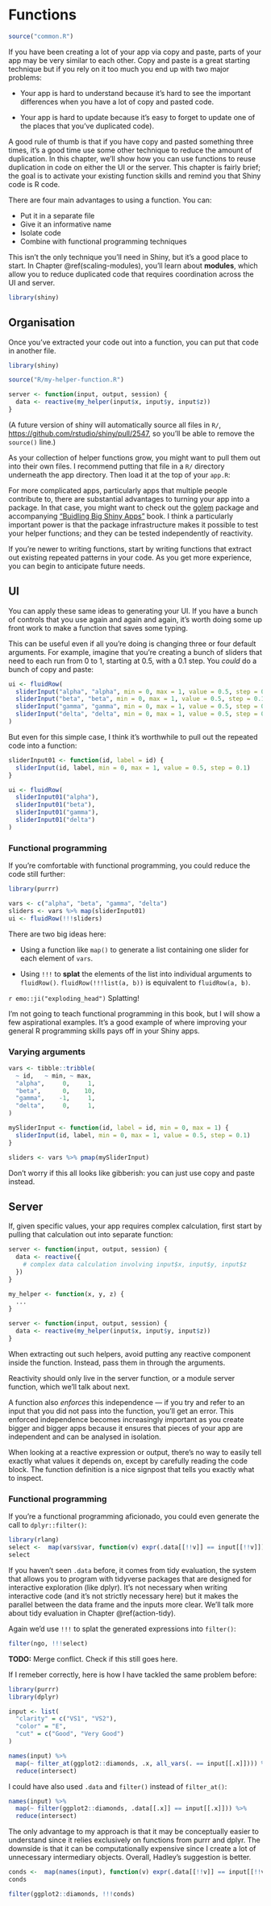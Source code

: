 # Functions {#action-functions}

```r
source("common.R")
```

If you have been creating a lot of your app via copy and paste, parts of your app may be very similar to each other. Copy and paste is a great starting technique but if you rely on it too much you end up with two major problems:

* Your app is hard to understand because it's hard to see the important 
  differences when you have a lot of copy and pasted code.
  
* Your app is hard to update because it's easy to forget to update one of the 
  places that you've duplicated code). 
  
A good rule of thumb is that if you have copy and pasted something three times, it's a good time use some other technique to reduce the amount of duplication. In this chapter, we'll show how you can use functions to reuse duplication in code on either the UI or the server. This chapter is fairly brief; the goal is to activate your existing function skills and remind you that Shiny code is R code.

There are four main advantages to using a function. You can:

* Put it in a separate file
* Give it an informative name
* Isolate code
* Combine with functional programming techniques

This isn't the only technique you'll need in Shiny, but it's a good place to start. In Chapter \@ref(scaling-modules), you'll learn about __modules__, which allow you to reduce duplicated code that requires coordination across the UI and server.

```r
library(shiny)
```

## Organisation

Once you've extracted your code out into a function, you can put that code in another file.

```r
library(shiny)

source("R/my-helper-function.R")

server <- function(input, output, session) {
  data <- reactive(my_helper(input$x, input$y, input$z))
}
```

(A future version of shiny will automatically source all files in `R/`, <https://github.com/rstudio/shiny/pull/2547>, so you'll be able to remove the `source()` line.)

As your collection of helper functions grow, you might want to pull them out into their own files. I recommend putting that file in a `R/` directory underneath the app directory. Then load it at the top of your `app.R`:

For more complicated apps, particularly apps that multiple people contribute to, there are substantial advantages to turning your app into a package. In that case, you might want to check out the [golem](https://thinkr-open.github.io/golem/) package and accompanying ["Buidling Big Shiny Apps"](https://thinkr-open.github.io/building-shiny-apps-workflow/) book. I think a particularly important power is that the package infrastructure makes it possible to test your helper functions; and they can be tested independently of reactivity.

If you're newer to writing functions, start by writing functions that extract out existing repeated patterns in your code. As you get more experience, you can begin to anticipate future needs.

## UI

You can apply these same ideas to generating your UI. If you have a bunch of controls that you use again and again and again, it's worth doing some up front work to make a function that saves some typing.

This can be useful even if all you're doing is changing three or four default arguments. For example, imagine that you're creating a bunch of sliders that need to each run from 0 to 1, starting at 0.5, with a 0.1 step. You _could_ do a bunch of copy and paste:

```r
ui <- fluidRow(
  sliderInput("alpha", "alpha", min = 0, max = 1, value = 0.5, step = 0.1),
  sliderInput("beta", "beta", min = 0, max = 1, value = 0.5, step = 0.1),
  sliderInput("gamma", "gamma", min = 0, max = 1, value = 0.5, step = 0.1),
  sliderInput("delta", "delta", min = 0, max = 1, value = 0.5, step = 0.1)
)
```

But even for this simple case, I think it's worthwhile to pull out the repeated code into a function:

```r
sliderInput01 <- function(id, label = id) {
  sliderInput(id, label, min = 0, max = 1, value = 0.5, step = 0.1)
}

ui <- fluidRow(
  sliderInput01("alpha"),
  sliderInput01("beta"),
  sliderInput01("gamma"),
  sliderInput01("delta")
)
```

### Functional programming

If you're comfortable with functional programming, you could reduce the code still further:

```r
library(purrr)

vars <- c("alpha", "beta", "gamma", "delta")
sliders <- vars %>% map(sliderInput01)
ui <- fluidRow(!!!sliders)
```

There are two big ideas here:

* Using a function like `map()` to generate a list containing one slider for 
  each element of `vars`.
  
* Using `!!!` to __splat__ the elements of the list into individual arguments
  to `fluidRow()`. `fluidRow(!!!list(a, b))` is equivalent to `fluidRow(a, b)`.
  
<div class="answer">
`r emo::ji("exploding_head")` Splatting!
</div>

I'm not going to teach functional programming in this book, but I will show a few aspirational examples. It's a good example of where improving your general R programming skills pays off in your Shiny apps. 

### Varying arguments

```r
vars <- tibble::tribble(
  ~ id,   ~ min, ~ max,
  "alpha",     0,     1,
  "beta",      0,    10,
  "gamma",    -1,     1,
  "delta",     0,     1,
)

mySliderInput <- function(id, label = id, min = 0, max = 1) {
  sliderInput(id, label, min = 0, max = 1, value = 0.5, step = 0.1)
}

sliders <- vars %>% pmap(mySliderInput)
```

Don't worry if this all looks like gibberish: you can just use copy and paste instead. 

## Server

<!-- https://community.rstudio.com/t/r-shiny-apply-custom-function-to-datatable/39790/3 -->

If, given specific values, your app requires complex calculation, first start by pulling that calculation out into separate function:

```r
server <- function(input, output, session) {
  data <- reactive({
    # complex data calculation involving input$x, input$y, input$z
  })
}
```

```r
my_helper <- function(x, y, z) {
  ...
}

server <- function(input, output, session) {
  data <- reactive(my_helper(input$x, input$y, input$z))
}
```

When extracting out such helpers, avoid putting any reactive component inside the function. Instead, pass them in through the arguments. 

Reactivity should only live in the server function, or a module server function, which we'll talk about next.

A function also _enforces_ this independence --- if you try and refer to an input that you did not pass into the function, you'll get an error. This enforced independence becomes increasingly important as you create bigger and bigger apps because it ensures that pieces of your app are independent and can be analysed in isolation. 

When looking at a reactive expression or output, there's no way to easily tell exactly what values it depends on, except by carefully reading the code block. The function definition is a nice signpost that tells you  exactly what to inspect.  

### Functional programming

If you're a functional programming aficionado, you could even generate the call to `dplyr::filter()`:

```r
library(rlang)
select <-  map(vars$var, function(v) expr(.data[[!!v]] == input[[!!v]]))
select
```

If you haven't seen `.data` before, it comes from tidy evaluation, the system that allows you to program with tidyverse packages that are designed for interactive exploration (like dplyr). It's not necessary when writing interactive code (and it's not strictly necessary here) but it makes the parallel between the data frame and the inputs more clear. We'll talk more about tidy evaluation in Chapter \@ref(action-tidy).

Again we'd use `!!!` to splat the generated expressions into `filter()`:

```r
filter(ngo, !!!select)
```

<div class="answer">

**TODO:** Merge conflict. Check if this still goes here.

If I remeber correctly, here is how I have tackled the same problem before:

```r
library(purrr)
library(dplyr)

input <- list(
  "clarity" = c("VS1", "VS2"),
  "color" = "E",
  "cut" = c("Good", "Very Good")
)

names(input) %>% 
  map(~ filter_at(ggplot2::diamonds, .x, all_vars(. == input[[.x]]))) %>% 
  reduce(intersect)
```

I could have also used `.data` and `filter()` instead of `filter_at()`:

```r
names(input) %>% 
  map(~ filter(ggplot2::diamonds, .data[[.x]] == input[[.x]])) %>% 
  reduce(intersect)
```

The only advantage to my approach is that it may be conceptually easier to understand since it relies exclusively on functions from purrr and dplyr. The downside is that it can be computationally expensive since I create a lot of unnecessary intermediary objects. Overall, Hadley's suggestion is better.

```r
conds <-  map(names(input), function(v) expr(.data[[!!v]] == input[[!!v]]))
conds

filter(ggplot2::diamonds, !!!conds)
```

</div>
